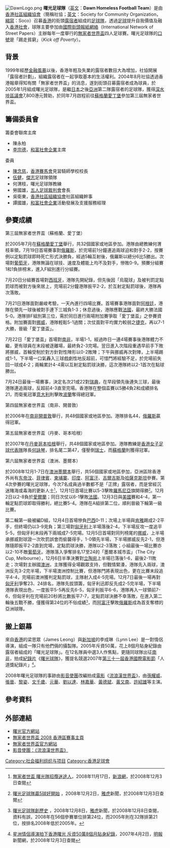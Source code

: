 [[File:DawnLogo.png|thumb]]
'''曙光足球隊'''（[[英文|英文]]：'''Dawn Homeless Football Team'''）是由[[香港社區組織協會|香港社區組織協會]]（簡稱社協；[[英文|英文]]：Society for Community Organization，[[縮寫|縮寫]]：Soco）召募[[香港|香港]]的街頭[[露宿者|露宿者]]組成的[[足球隊|足球隊]]，透過[[足球|足球]]提升自我價值及融入[[香港社會|香港社會]]，球隊主要參加由[[國際街頭報紙網絡|國際街頭報紙網絡]]（International Network of Street Papers）主辦每年一度舉行的[[無家者世界盃足球賽|無家者世界盃]]四人足球賽。曙光足球隊的[[口號|口號]]是「踢走貧窮」（''Kick off Poverty''）。

==背景==
1999年經歷[[金融風暴|金融風暴]]以後，香港年輕及失業的露宿者數目大為增加，社協開展「露宿者計劃」，組織露宿者在一起爭取基本的生活權利。2004年8月社協透過香港報章得知有關「無家者世界盃」的消息，遂到街頭召募露宿者成為球員，於2005年1月組成曙光足球隊，是繼[[日本|日本]]之後[[亞洲|亞洲]]第二隊露宿者的足球隊，獲得[[深水埗區議會|深水埗區議會]]7,800港元贊助，於同年7月啟程前往[[蘇格蘭|蘇格蘭]][[愛丁堡|愛丁堡]]參加第三屆無家者世界盃。

==籌備委員會==
;籌委會聯席主席
* 陳永柏
* [[李宗德|李宗德]]，[[和富社會企業|和富社會企業]]主席
;委員
* [[陳念慈|陳念慈]]，[[香港賽馬會|香港賽馬會]]見習騎師學校校長
* [[伍健|伍健]]，[[傑志|傑志]]足球隊領隊
* 何渭枝，曙光足球隊教練
* 勞國雄，[[五人足球裁判會|五人足球裁判會]]會長
* 吳衛東，[[香港社區組織協會|香港社區組織協會]]社區組織幹事
* 譚國雄，[[和富社會企業|和富社會企業]]活動發展及支援服務經理

==參賽成績==
;第三屆無家者世界盃（蘇格蘭、愛丁堡）
於2005年7月在[[蘇格蘭|蘇格蘭]][[愛丁堡|愛丁堡]]舉行，共32個國家或地區參加。港隊由總教練何渭枝率領，7月19日首場賽事對[[俄羅斯|俄羅斯]]，於完場前1分鐘連追兩球迫和對手2-2，按賽例以定點罰球即時死亡形式決勝負，經過5輪互射後，俄羅斯以總分6比5勝出。次場對[[葡萄牙|葡萄牙]]，港隊無論在球技、速度及體能上均不及對手，慘敗0-9。預賽分組賽1和1負排榜末，進入F組別進行分組賽。

7月20日分組賽首場對[[西班牙|西班牙]]，港隊先開紀錄，但先後因「烏龍球」及被判罰定點罰球而被對方後來居上，完場前2分鐘港隊扳平2-2，於互射定點罰球後，港隊再次落敗。

7月21日港隊面對嚴峻考驗，一天內進行四場比賽。首場賽事港隊面對[[阿根廷|阿根廷]]，港隊在領先一球後被對手連下三城負1-3；休息過後，港隊應戰[[法國|法國]]，最終大勝法國5-0。港隊排F組別第三位，需於同日進行兩場附加賽爭取「愛丁堡盃」之參賽資格。附加賽面對[[挪威|挪威]]，港隊輕鬆5-1過關；次仗面對平均實力較弱之[[捷克|捷克]]，再以7-1大勝，晉級「愛丁堡盃」。

7月22日「愛丁堡盃」首場對[[南非|南非]]，半場1-1，經過昨日一連4場賽事後港隊體力不繼，更有球員在末段被逐離場，最終負2-3完場。翌日進入次階段重遇早前手下敗將挪威，首輪受制於對方針對性陣形以0-2敗陣；下午與挪威再次對陣，上半場踢成1-1，下半場一口氣轟入三球戲劇性地反超前，可惜門將經驗不足，於完場前失回一球成4-2；兩輪累計4-4需以互射定點罰球決勝，這次港隊終以2-1首次在點球勝出。

7月24日最後一場賽事，決定名次21或22對[[瑞典|瑞典]]，在早段領先後連失三球，最後港隊連追兩球，反超前4-3直至完場。香港隊在整個盃賽以5勝4負2和成績排名21，而衛冕冠軍[[意大利|意大利]]則擊敗[[波蘭|波蘭]]奪得總冠軍。

;第四屆無家者世界盃（南非、開普敦）
於2006年在[[南非|南非]][[開普敦|開普敦]]舉行，共48個國家或地區參加。港隊排名44，[[俄羅斯|俄羅斯]]贏得冠軍。

;第五屆無家者世界盃（丹麥、哥本哈根）
於2007年在[[丹麥|丹麥]][[哥本哈根|哥本哈根]]舉行，共48個國家或地區參加。港隊教練是[[香港女子足球代表隊|香港女子足球代表隊]]隊長[[何詠琴|何詠琴]]，排名尾二第47，僅壓倒[[瑞士|瑞士]]，而[[蘇格蘭|蘇格蘭]]則獲得冠軍。

;第六屆無家者世界盃（澳洲、墨爾本）
於2008年12月1-7日在[[澳洲|澳洲]][[墨爾本|墨爾本]]舉行，共56個國家或地區參加，亞洲區除香港外尚有[[东帝汶|东帝汶]]、[[菲律賓|菲律賓]]、[[柬埔寨|柬埔寨]]、[[印度|印度]]、[[阿富汗|阿富汗]]、[[吉爾吉斯|吉爾吉斯]]及[[哈薩克斯坦|哈薩克斯坦]]參賽。第4次參賽的曙光足球隊，今次7名成員過半數都不是「正牌」露宿者，而是曾經沉迷賭海或毒海的更新人士<small><ref>{{zh-hk}} [http://news.sina.com.hk/cgi-bin/nw/show.cgi/2/1/1/941939/1.html 無家者世盃 曙光隊招攬迷途人]{{Dead link|date=2019年11月 |bot=InternetArchiveBot |fix-attempted=yes }}，2008年11月17日，[[新浪網|新浪網]]，於2008年12月3日查閱</ref></small>，12月1日首場比賽以5-3擊敗[[羅馬尼亞|羅馬尼亞]]旗開得勝<small><ref>{{zh-hk}} [http://hk.news.yahoo.com/article/081201/4/9ise.html 曙光足球隊贏5球好開始] {{Wayback|url=http://hk.news.yahoo.com/article/081201/4/9ise.html |date=20081205171207 }}，2008年12月2日，[[雅虎|雅虎]]新聞，於2008年12月3日查閱</ref></small>。12月2日以2-8負於[[愛爾蘭|愛爾蘭]]；同日次仗以6-1擊敗[[法國|法國]]。12月3日與[[美國|美國]]賽和4-4，第一輪定點罰球即取得勝利，總比賽5-4。港隊在A組排第二位，順利晉級下輪第一級比賽。

第二輪第一級被編D組，12月4日首場慘負[[巴西|巴西]]0-11；次場上半場與[[肯雅|肯雅]]踢成2-2平手，但終場仍以3-9見負；第三場對[[匈牙利|匈牙利]]上半場落後2-4，下半場反攻一度追平5-5，但匈牙利末段再下兩城成7-5完場。12月5日首場對同列榜尾的[[挪威|挪威]]，上半場承挪威對球證一次吹罰誤會而偷襲得手，1-0領先半場，下半場挪威反先2-1，但港隊隨即扳平2-2直到完場，定點罰球決勝，港隊以2-3落敗；小組最後一場比賽亦以2-10不敵[[葡萄牙|葡萄牙]]。港隊落入爭奪排名17至24的「墨爾本城市盃」（The City Cup, Melbourne），12月6日半準決賽對[[立陶宛|立陶宛]]上半場已落後1-6，最後2-11敗走；次場對主辦國[[澳洲|澳洲]]，主隊獲得全場觀眾支持，但戰情緊湊，港隊先入兩球，澳洲反先3-2完半場，下半場澳洲控制比賽，但港隊門將表現出色，更在比賽末段追平4-4，完場前澳洲獲判定點罰球，主隊射入成4-5完場。12月7日最後一場再對[[匈牙利|匈牙利]]爭奪23、24排名，港隊先拔頭籌，匈牙利迅即反先成2-5完半場，下半場港隊表現出色，一度扳平5-5再反先6-5，匈牙利扳平6-6，港隊再入一球領前7-6，但匈牙利在完場前20秒將比數扳平7-7，定點罰球決勝不幸落敗，在進入第二輪後五戰不勝，僅獲得第24位的不俗成績<small><ref>{{zh-hk}} [http://hk.news.yahoo.com/article/081207/4/9m6u.html 曙光足球隊創歷史] {{Wayback|url=http://hk.news.yahoo.com/article/081207/4/9m6u.html |date=20081211102829 }}，2008年12月8日，[[雅虎|雅虎]]新聞，於2008年12月8日查閱，資料有誤，2008年在56個參賽單位排第24位，而2005年則在32隊排第21位，按排名2008年低於2005年。</ref></small>，而[[阿富汗|阿富汗]]擊敗[[俄羅斯|俄羅斯]]成為首支奪標的亞洲球隊。

==搬上銀幕==
來自[[香港|香港]]的梁思眾（James Leong）與[[新加坡|新加坡]]的李成琳（Lynn Lee）是一對情侶導演，組成一隊只有他們倆的攝製隊。2005年斥資50萬，花上8個月貼身紀錄由露宿者組成的「曙光足球隊」。在12名隊員中選3人作焦點，更隨同球隊出征[[南非|南非]]，拍成[[紀錄片|紀錄片]]《[[曙光球隊|曙光球隊]]》，獲提名競選2007年[[第三十一屆香港國際電影節|第三十一屆香港國際電影節]]「人道獎紀錄片」<small><ref>{{zh-hk}} [http://www.mingpaosf.com/htm/News/20070402/HK-goa1.htm 星洲情侶導演拍下香港曙光 斥資50萬8個月貼身紀錄]{{dead link|date=2018年3月 |bot=InternetArchiveBot |fix-attempted=yes }}，2007年4月2日，[[明報|明報]]新聞網，於2008年12月3日查閱</ref></small>。

2008年曙光足球隊的事跡由[[影音使團|影音使團]]改編拍成[[電影|電影]]《[[流浪漢世界盃|流浪漢世界盃]]》，由[[孫耀威|孫耀威]]、[[張晉|張晉]]、[[黎姿|黎姿]]、[[文千歲|文千歲]]、[[元華|元華]]、[[劉以達|劉以達]]、[[林嘉華|林嘉華]]、[[黃德斌|黃德斌]]、[[黃又南|黃又南]]、[[許紹雄|許紹雄]]等主演。

==參考資料==
{{Reflist}}

==外部連結==
* [http://www.soco.org.hk/homeless/ 曙光官方網站] {{Wayback|url=http://www.soco.org.hk/homeless/ |date=20090107024647 }}
* [https://web.archive.org/web/20160412092957/http://soco-wofoo-homelesssoccer.hk/ 無家者世界盃 2008 香港區賽事主頁]
* [http://www.homelessworldcup.org/ 無家者世界盃官方網站] {{Wayback|url=http://www.homelessworldcup.org/ |date=20160111050540 }}
* [http://www.media.org.hk/wewillrockyou/ 影音使團：《流浪漢世界盃》] {{Wayback|url=http://www.media.org.hk/wewillrockyou/ |date=20081219100615 }}

[[Category:社会福利组织与项目|Category:社会福利组织与项目]]
[[Category:香港足球會|Category:香港足球會]]